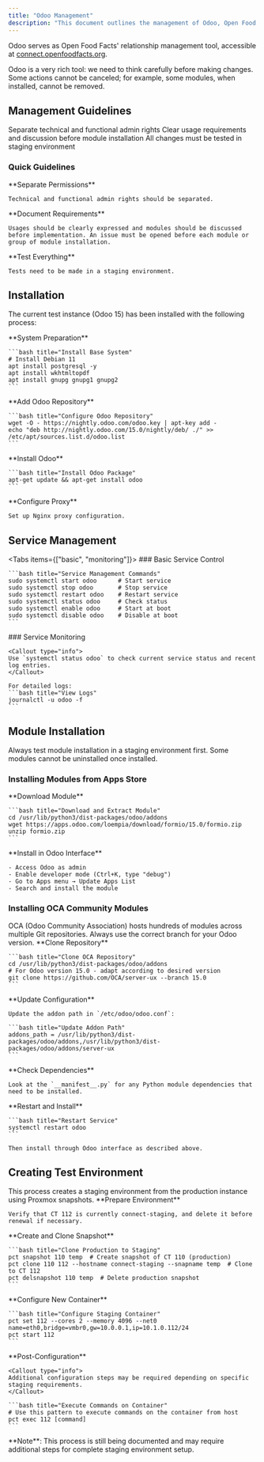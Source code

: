 ```yaml
---
title: "Odoo Management"
description: "This document outlines the management of Odoo, Open Food Facts' relationship management tool. It covers installation, start/stop procedures, module installation, and creating test environments from production instances, emphasizing careful planning and testing."
---
```



Odoo serves as Open Food Facts' relationship management tool, accessible at [connect.openfoodfacts.org](https://connect.openfoodfacts.org).

<Callout type="warning">
Odoo is a very rich tool: we need to think carefully before making changes. Some actions cannot be canceled; for example, some modules, when installed, cannot be removed.
</Callout>

## Management Guidelines

<Cards>
  <Card title="Access Control">
    Separate technical and functional admin rights
  </Card>
  <Card title="Planning Required">
    Clear usage requirements and discussion before module installation
  </Card>
  <Card title="Testing First">
    All changes must be tested in staging environment
  </Card>
</Cards>

### Quick Guidelines

<Steps>
  <Step>
    **Separate Permissions**
    
    Technical and functional admin rights should be separated.
  </Step>
  
  <Step>
    **Document Requirements**
    
    Usages should be clearly expressed and modules should be discussed before implementation. An issue must be opened before each module or group of module installation.
  </Step>
  
  <Step>
    **Test Everything**
    
    Tests need to be made in a staging environment.
  </Step>
</Steps>

## Installation

The current test instance (Odoo 15) has been installed with the following process:

<Steps>
  <Step>
    **System Preparation**
    
    ```bash title="Install Base System"
    # Install Debian 11
    apt install postgresql -y
    apt install wkhtmltopdf
    apt install gnupg gnupg1 gnupg2
    ```
  </Step>
  
  <Step>
    **Add Odoo Repository**
    
    ```bash title="Configure Odoo Repository"
    wget -O - https://nightly.odoo.com/odoo.key | apt-key add -
    echo "deb http://nightly.odoo.com/15.0/nightly/deb/ ./" >> /etc/apt/sources.list.d/odoo.list
    ```
  </Step>
  
  <Step>
    **Install Odoo**
    
    ```bash title="Install Odoo Package"
    apt-get update && apt-get install odoo
    ```
  </Step>
  
  <Step>
    **Configure Proxy**
    
    Set up Nginx proxy configuration.
  </Step>
</Steps>

## Service Management

<Tabs items={["basic", "monitoring"]}>
  <Tab value="basic">
    ### Basic Service Control
    
    ```bash title="Service Management Commands"
    sudo systemctl start odoo      # Start service
    sudo systemctl stop odoo       # Stop service
    sudo systemctl restart odoo    # Restart service
    sudo systemctl status odoo     # Check status
    sudo systemctl enable odoo     # Start at boot
    sudo systemctl disable odoo    # Disable at boot
    ```
  </Tab>
  
  <Tab value="monitoring">
    ### Service Monitoring
    
    <Callout type="info">
    Use `systemctl status odoo` to check current service status and recent log entries.
    </Callout>
    
    For detailed logs:
    ```bash title="View Logs"
    journalctl -u odoo -f
    ```
  </Tab>
</Tabs>

## Module Installation

<Callout type="warning">
Always test module installation in a staging environment first. Some modules cannot be uninstalled once installed.
</Callout>

### Installing Modules from Apps Store

<Steps>
  <Step>
    **Download Module**
    
    ```bash title="Download and Extract Module"
    cd /usr/lib/python3/dist-packages/odoo/addons
    wget https://apps.odoo.com/loempia/download/formio/15.0/formio.zip
    unzip formio.zip
    ```
  </Step>
  
  <Step>
    **Install in Odoo Interface**
    
    - Access Odoo as admin
    - Enable developer mode (Ctrl+K, type "debug")
    - Go to Apps menu → Update Apps List
    - Search and install the module
  </Step>
</Steps>

### Installing OCA Community Modules

<Callout type="info">
OCA (Odoo Community Association) hosts hundreds of modules across multiple Git repositories. Always use the correct branch for your Odoo version.
</Callout>

<Steps>
  <Step>
    **Clone Repository**
    
    ```bash title="Clone OCA Repository"
    cd /usr/lib/python3/dist-packages/odoo/addons
    # For Odoo version 15.0 - adapt according to desired version
    git clone https://github.com/OCA/server-ux --branch 15.0
    ```
  </Step>
  
  <Step>
    **Update Configuration**
    
    Update the addon path in `/etc/odoo/odoo.conf`:
    
    ```bash title="Update Addon Path"
    addons_path = /usr/lib/python3/dist-packages/odoo/addons,/usr/lib/python3/dist-packages/odoo/addons/server-ux
    ```
  </Step>
  
  <Step>
    **Check Dependencies**
    
    Look at the `__manifest__.py` for any Python module dependencies that need to be installed.
  </Step>
  
  <Step>
    **Restart and Install**
    
    ```bash title="Restart Service"
    systemctl restart odoo
    ```
    
    Then install through Odoo interface as described above.
  </Step>
</Steps>

## Creating Test Environment

<Callout type="info">
This process creates a staging environment from the production instance using Proxmox snapshots.
</Callout>

<Steps>
  <Step>
    **Prepare Environment**
    
    Verify that CT 112 is currently connect-staging, and delete it before renewal if necessary.
  </Step>
  
  <Step>
    **Create and Clone Snapshot**
    
    ```bash title="Clone Production to Staging"
    pct snapshot 110 temp  # Create snapshot of CT 110 (production)
    pct clone 110 112 --hostname connect-staging --snapname temp  # Clone to CT 112
    pct delsnapshot 110 temp  # Delete production snapshot
    ```
  </Step>
  
  <Step>
    **Configure New Container**
    
    ```bash title="Configure Staging Container"
    pct set 112 --cores 2 --memory 4096 --net0 name=eth0,bridge=vmbr0,gw=10.0.0.1,ip=10.1.0.112/24
    pct start 112
    ```
  </Step>
  
  <Step>
    **Post-Configuration**
    
    <Callout type="info">
    Additional configuration steps may be required depending on specific staging requirements.
    </Callout>
    
    ```bash title="Execute Commands on Container"
    # Use this pattern to execute commands on the container from host
    pct exec 112 [command]
    ```
  </Step>
</Steps>

<Callout type="warning">
**Note**: This process is still being documented and may require additional steps for complete staging environment setup.
</Callout>
